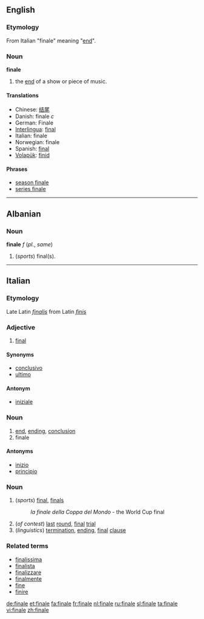 ==English==
=== Etymology ===
From Italian "finale" meaning "[[end]]".
=== Noun ===
'''finale'''
#the [[end]] of a show or piece of music.

==== Translations ====
*Chinese: [[结尾]]
*Danish: finale ''c''
*German: Finale
*[[Interlingua]]: [[final]]
*Italian: finale
*Norwegian: finale
*Spanish: [[final]]
*[[Volapük]]: [[finid]]

====Phrases====
*[[season finale]]
*[[series finale]]
----
==Albanian==
===Noun===
'''finale''' ''f'' (''pl.'', ''same'')
# (''sports'') final(s).
----
==Italian==
===Etymology===
Late Latin ''[[finalis]]'' from Latin ''[[finis]]''
===Adjective===
{{it-adj|final|e|i}}

# [[final]]

====Synonyms====
*[[conclusivo]]
*[[ultimo]]

====Antonym====
*[[iniziale]]

===Noun===
{{it-noun|final|m|e|i}}

# [[end]], [[ending]], [[conclusion]]
#finale

====Antonyms====
*[[inizio]]
*[[principio]]

===Noun===
{{it-noun|final|f|e|i}}

# (''sports'') [[final]], [[finals]]
#:''la finale della Coppa del Mondo'' - the World Cup final
# (''of contest'') [[last]] [[round]], [[final]] [[trial]]
# (''linguistics'') [[termination]], [[ending]], [[final]] [[clause]]

===Related terms===
*[[finalissima]]
*[[finalista]]
*[[finalizzare]]
*[[finalmente]]
*[[fine]]
*[[finire]]

[[de:finale]]
[[et:finale]]
[[fa:finale]]
[[fr:finale]]
[[nl:finale]]
[[ru:finale]]
[[sl:finale]]
[[ta:finale]]
[[vi:finale]]
[[zh:finale]]
